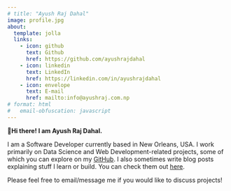 ```yaml
---
# title: "Ayush Raj Dahal"
image: profile.jpg
about:
  template: jolla
  links:
    - icon: github
      text: Github
      href: https://github.com/ayushrajdahal
    - icon: linkedin
      text: LinkedIn
      href: https://linkedin.com/in/ayushrajdahal
    - icon: envelope
      text: E-mail
      href: mailto:info@ayushraj.com.np
# format: html
#   email-obfuscation: javascript
---
```


**👋Hi there! I am Ayush Raj Dahal.**

I am a Software Developer currently based in New Orleans, USA. I work primarily on Data Science and Web Development-related projects, some of which you can explore on my <a href="https://github.com/ayushrajdahal" target="_blank">GitHub</a>. I also sometimes write blog posts explaining stuff I learn or build. You can check them out [here](/blog).

Please feel free to email/message me if you would like to discuss projects!